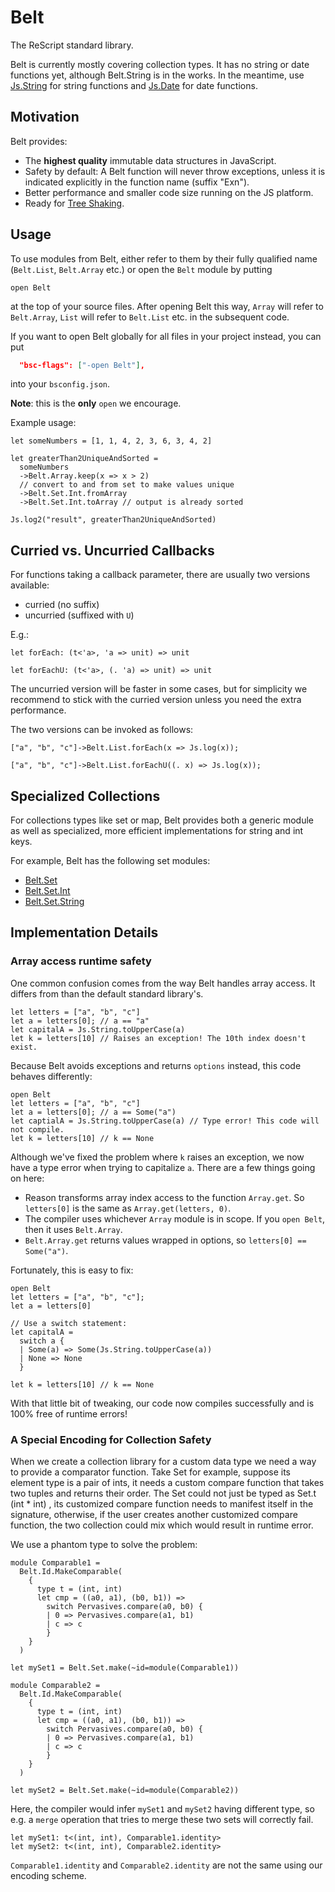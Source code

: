 # Belt

The ReScript standard library.

Belt is currently mostly covering collection types. It has no string or date functions yet, although Belt.String is in the works. In the meantime, use [Js.String](/apis/latest/js/string) for string functions and [Js.Date](/apis/latest/js/date) for date functions.

## Motivation

Belt provides:

- The **highest quality** immutable data structures in JavaScript.
- Safety by default: A Belt function will never throw exceptions, unless it is
  indicated explicitly in the function name (suffix "Exn").
- Better performance and smaller code size running on the JS platform.
- Ready for [Tree Shaking](https://webpack.js.org/guides/tree-shaking/).

## Usage

To use modules from Belt, either refer to them by their fully qualified name (`Belt.List`, `Belt.Array` etc.) or open the `Belt` module by putting

```res
open Belt
```

at the top of your source files. After opening Belt this way, `Array` will refer to `Belt.Array`, `List` will refer to `Belt.List` etc. in the subsequent code.

If you want to open Belt globally for all files in your project instead, you can put

```json
  "bsc-flags": ["-open Belt"],
```

into your `bsconfig.json`.

**Note**: this is the **only** `open` we encourage.

Example usage:

```res
let someNumbers = [1, 1, 4, 2, 3, 6, 3, 4, 2]

let greaterThan2UniqueAndSorted =
  someNumbers
  ->Belt.Array.keep(x => x > 2)
  // convert to and from set to make values unique
  ->Belt.Set.Int.fromArray
  ->Belt.Set.Int.toArray // output is already sorted

Js.log2("result", greaterThan2UniqueAndSorted)
```

## Curried vs. Uncurried Callbacks

For functions taking a callback parameter, there are usually two versions
available:

- curried (no suffix)
- uncurried (suffixed with `U`)

E.g.:

```res
let forEach: (t<'a>, 'a => unit) => unit

let forEachU: (t<'a>, (. 'a) => unit) => unit
```

The uncurried version will be faster in some cases, but for simplicity we recommend to stick with the curried version unless you need the extra performance.

The two versions can be invoked as follows:

```
["a", "b", "c"]->Belt.List.forEach(x => Js.log(x));

["a", "b", "c"]->Belt.List.forEachU((. x) => Js.log(x));
```

## Specialized Collections

For collections types like set or map, Belt provides both a generic module as well as specialized, more efficient implementations for string and int keys.

For example, Belt has the following set modules:

- [Belt.Set](/apis/latest/belt/set)
- [Belt.Set.Int](/apis/latest/belt/set-int)
- [Belt.Set.String](/apis/latest/belt/set-string)

## Implementation Details

### Array access runtime safety

One common confusion comes from the way Belt handles array access. It differs from than the default standard library's.

```res
let letters = ["a", "b", "c"]
let a = letters[0]; // a == "a"
let capitalA = Js.String.toUpperCase(a)
let k = letters[10] // Raises an exception! The 10th index doesn't exist.
```

Because Belt avoids exceptions and returns `options` instead, this code behaves differently:

```res
open Belt
let letters = ["a", "b", "c"]
let a = letters[0]; // a == Some("a")
let captialA = Js.String.toUpperCase(a) // Type error! This code will not compile.
let k = letters[10] // k == None
```

Although we've fixed the problem where `k` raises an exception, we now have a type error when trying to capitalize `a`. There are a few things going on here:

- Reason transforms array index access to the function `Array.get`. So `letters[0]` is the same as `Array.get(letters, 0)`.
- The compiler uses whichever `Array` module is in scope. If you `open Belt`, then it uses `Belt.Array`.
- `Belt.Array.get` returns values wrapped in options, so `letters[0] == Some("a")`.

Fortunately, this is easy to fix:

```res example
open Belt
let letters = ["a", "b", "c"];
let a = letters[0]

// Use a switch statement:
let capitalA =
  switch a {
  | Some(a) => Some(Js.String.toUpperCase(a))
  | None => None
  }

let k = letters[10] // k == None
```

With that little bit of tweaking, our code now compiles successfully and is 100% free of runtime errors!

### A Special Encoding for Collection Safety

When we create a collection library for a custom data type we need a way to provide a comparator function. Take Set for example, suppose its element type is a pair of ints, it needs a custom compare function that takes two tuples and returns their order. The Set could not just be typed as Set.t (int \* int) , its customized compare function needs to manifest itself in the signature, otherwise, if the user creates another customized compare function, the two collection could mix which would result in runtime error.

We use a phantom type to solve the problem:

```res
module Comparable1 =
  Belt.Id.MakeComparable(
    {
      type t = (int, int)
      let cmp = ((a0, a1), (b0, b1)) =>
        switch Pervasives.compare(a0, b0) {
        | 0 => Pervasives.compare(a1, b1)
        | c => c
        }
    }
  )

let mySet1 = Belt.Set.make(~id=module(Comparable1))

module Comparable2 =
  Belt.Id.MakeComparable(
    {
      type t = (int, int)
      let cmp = ((a0, a1), (b0, b1)) =>
        switch Pervasives.compare(a0, b0) {
        | 0 => Pervasives.compare(a1, b1)
        | c => c
        }
    }
  )

let mySet2 = Belt.Set.make(~id=module(Comparable2))
```

Here, the compiler would infer `mySet1` and `mySet2` having different type, so e.g. a `merge` operation that tries to merge these two sets will correctly fail.

```res
let mySet1: t<(int, int), Comparable1.identity>
let mySet2: t<(int, int), Comparable2.identity>
```

`Comparable1.identity` and `Comparable2.identity` are not the same using our encoding scheme.
